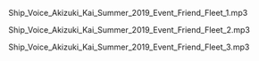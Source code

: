 {{audio|file=Ship_Voice_Akizuki_Kai_Summer_2019_Event_Friend_Fleet_1.mp3}}

{{audio|file=Ship_Voice_Akizuki_Kai_Summer_2019_Event_Friend_Fleet_1.mp3}}

{{audio|file=Ship_Voice_Akizuki_Kai_Summer_2019_Event_Friend_Fleet_2.mp3}}

{{audio|file=Ship_Voice_Akizuki_Kai_Summer_2019_Event_Friend_Fleet_3.mp3}}

{{audio2|Ship_Voice_Akizuki_Kai_Summer_2019_Event_Friend_Fleet_1.mp3}}

{{audio2|Ship_Voice_Akizuki_Kai_Summer_2019_Event_Friend_Fleet_1.mp3}}

{{audio2|Ship_Voice_Akizuki_Kai_Summer_2019_Event_Friend_Fleet_2.mp3}}

{{audio2|Ship_Voice_Akizuki_Kai_Summer_2019_Event_Friend_Fleet_3.mp3}}

<sm2>Ship_Voice_Akizuki_Kai_Summer_2019_Event_Friend_Fleet_1.mp3</sm2>

<sm2>Ship_Voice_Akizuki_Kai_Summer_2019_Event_Friend_Fleet_2.mp3</sm2>

<sm2>Ship_Voice_Akizuki_Kai_Summer_2019_Event_Friend_Fleet_3.mp3</sm2>